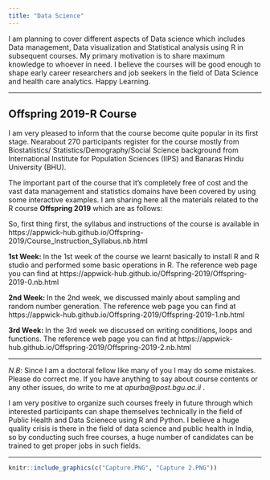 ```yaml
---
title: "Data Science"
---
```


I am planning to cover different aspects of Data science which includes Data management, Data visualization and Statistical analysis using R in subsequent courses. My primary motivation is to share maximum knowledge to whoever in need. I believe the courses will be good enough to shape early career researchers and job seekers in the field of Data Science and health care analytics. Happy Learning.

---

## Offspring 2019-R Course

I am very pleased to inform that the course become quite popular in its first stage. Nearabout 270 participants register for the course mostly from Biostatistics/ Statistics/Demography/Social Science background from International Institute for Population Sciences (IIPS) and Banaras Hindu University (BHU). 

The important part of the course that it's completely free of cost and the vast data management and statistics domains have been covered by using some interactive examples. I am sharing here all the materials related to the R course **Offspring 2019** which are as follows:

So, first thing first, the syllabus and instructions of the course is available in https://appwick-hub.github.io/Offspring-2019/Course_Instruction_Syllabus.nb.html \ref [https://appwick-hub.github.io/Offspring-2019/Course_Instruction_Syllabus.nb.html]

**1st Week: ** In the 1st week of the course we learnt basically to install R and R studio and performed some basic operations in R. The reference web page you can find at https://appwick-hub.github.io/Offspring-2019/Offspring-2019-0.nb.html \ref [https://appwick-hub.github.io/Offspring-2019/Offspring-2019-0.nb.html]

**2nd Week: ** In the 2nd week, we discussed mainly about sampling and random number generation. The reference web page you can find at https://appwick-hub.github.io/Offspring-2019/Offspring-2019-1.nb.html \ref [https://appwick-hub.github.io/Offspring-2019/Offspring-2019-1.nb.html]


**3rd Week: ** In the 3rd week we discussed on writing conditions, loops and functions. The reference web page you can find at https://appwick-hub.github.io/Offspring-2019/Offspring-2019-2.nb.html \ref [https://appwick-hub.github.io/Offspring-2019/Offspring-2019-2.nb.html]

---

$N.B:$ Since I am a doctoral fellow like many of you I may do some mistakes. Please do correct me. If you have anything to say about course contents or any other issues, do write to me at *apurba@post.bgu.ac.il* \ref [apurba@post.bgu.ac.il]. 

I am very positive to organize such courses freely in future through which interested participants can shape themselves technically in the field of Public Health and Data Scienece using R and Python. I believe a huge quality crisis is there in the field of data science and public health in India, so by conducting such free courses, a huge number of candidates can be trained to get proper jobs in such fields.  

---

```r
knitr::include_graphics(c("Capture.PNG", "Capture 2.PNG"))
```
